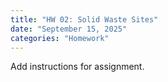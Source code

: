 ```yaml
---
title: "HW 02: Solid Waste Sites"
date: "September 15, 2025"
categories: "Homework"
---
```


Add instructions for assignment. 

